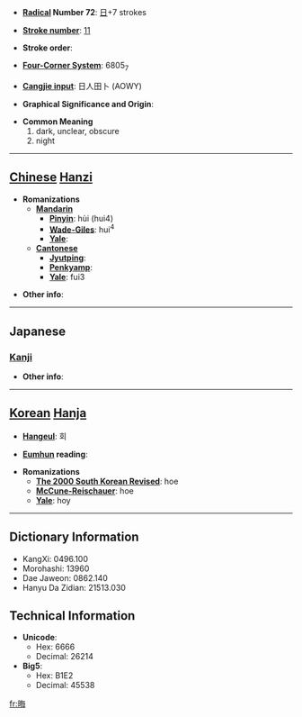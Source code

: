 * '''[[Wiktionary:Chinese radical index| Radical]] Number 72''': [[Wiktionary:Chinese radical index 日|日]]+7 strokes

* '''[[Wiktionary:Chinese total strokes index|Stroke number]]''': [[Wiktionary:Chinese total strokes index 11|11]]

* '''Stroke order''': 

* '''[[Wiktionary:Chinese four corner index|Four-Corner System]]''': 6805<sub>7</sub>

* '''[[Wiktionary:Chinese Cangjie index|Cangjie input]]''': 日人田卜 (AOWY)

* '''Graphical Significance and Origin''': 

* '''Common Meaning'''
*#dark, unclear, obscure
*# night


----

== [[Chinese]] [[Hanzi]] ==

* '''Romanizations'''
** '''[[Mandarin]]'''
*** '''[[Pinyin]]''': hùi (hui4)
*** '''[[Wade-Giles]]''': hui<sup>4</sup>
*** '''[[Yale]]''': 
** '''[[Cantonese]]'''
*** '''[[Jyutping]]''':
*** '''[[Penkyamp]]''': 
*** '''[[Yale]]''': fui3

* '''Other info''': 

----

==Japanese==
===[[Kanji]]===
{{kanji|on readings=[[かい]] (kai)
|kun readings=[[みそか]] (misoka), [[くらい]] (kurai)
}}

* '''Other info''':  

----

== [[Korean]] [[Hanja]] ==

* '''[[Hangeul]]''': 회

* '''[[Eumhun]] reading''': 

* '''Romanizations'''
** '''[[The 2000 South Korean Revised Romanization|The 2000 South Korean Revised]]''': hoe
** '''[[McCune-Reischauer]]''': hoe
** '''[[Yale]]''': hoy

----

== Dictionary Information ==

* KangXi: 0496.100
* Morohashi: 13960
* Dae Jaweon: 0862.140
* Hanyu Da Zidian: 21513.030

== Technical Information ==

* '''Unicode''':
** Hex: 6666
** Decimal: 26214
* '''Big5''':
** Hex: B1E2
** Decimal: 45538

[[fr:晦]]